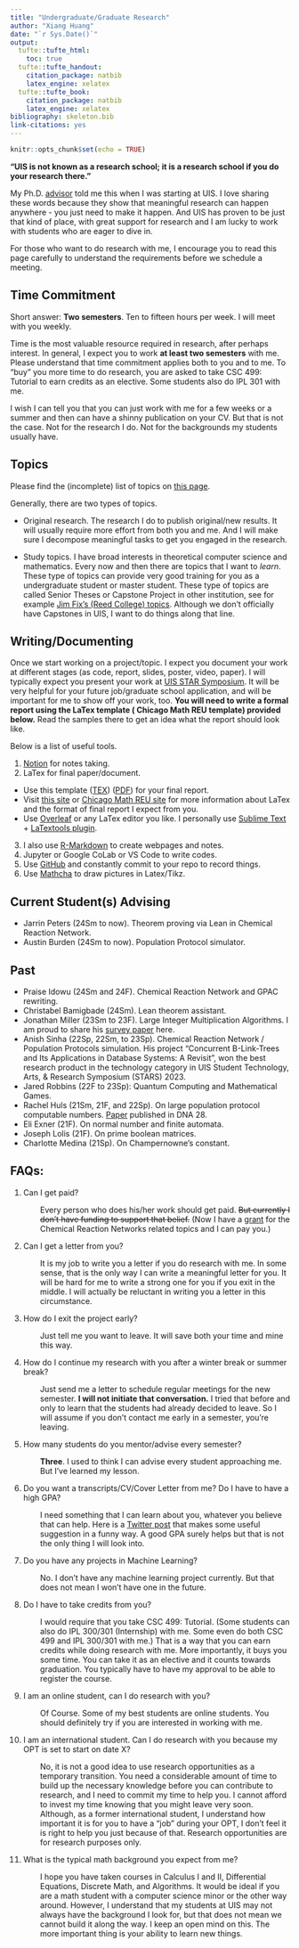```yaml
---
title: "Undergraduate/Graduate Research"
author: "Xiang Huang"
date: "`r Sys.Date()`"
output:
  tufte::tufte_html: 
    toc: true
  tufte::tufte_handout:
    citation_package: natbib
    latex_engine: xelatex
  tufte::tufte_book:
    citation_package: natbib
    latex_engine: xelatex
bibliography: skeleton.bib
link-citations: yes
---
```


```r
knitr::opts_chunk$set(echo = TRUE)
```

**"UIS is not known as a research school; it is a research school if you do your research there."**

My Ph.D. [advisor](https://jacklutz.com/) told me this when I was starting at UIS. I love sharing these words because they show that meaningful research can happen anywhere - you just need to make it happen. And UIS has proven to be just that kind of place, with great support for research and I am lucky to work with students who are eager to dive in.

For those who want to do research with me, I encourage you to read this page carefully to understand the requirements before we schedule a meeting.

## Time Commitment

Short answer: **Two semesters**. Ten to fifteen hours per week. I will meet with you weekly.

Time is the most valuable resource required in research, after perhaps interest. In general, I expect you to work **at least two semesters** with me. Please understand that time commitment applies both to you and to me. To "buy" you more time to do research, you are asked to take CSC 499: Tutorial to earn credits as an elective. Some students also do IPL 301 with me. 

I wish I can tell you that you can just work with me for a few weeks or a summer and then can have a shinny publication on your CV. But that is not the case. Not for the research I do. Not for the backgrounds my students usually have.

## Topics

Please find the (incomplete) list of topics on [this page](topics.html).

Generally, there are two types of topics.

-   Original research. The research I do to publish original/new results. It will usually require more effort from both you and me. And I will make sure I decompose meaningful tasks to get you engaged in the research.

-   Study topics. I have broad interests in theoretical computer science and mathematics. Every now and then there are topics that I want to *learn*. These type of topics can provide very good training for you as a undergraduate student or master student. These type of topics are called Senior Theses or Capstone Project in other institution, see for example [Jim Fix's (Reed College) topics](https://jimfix.github.io/research.html). Although we don't officially have Capstones in UIS, I want to do things along that line.

## Writing/Documenting

Once we start working on a project/topic. I expect you document your work at different stages (as code, report, slides, poster, video, paper). I will typically expect you present your work at [UIS STAR Symposium](https://www.uis.edu/research/student-research-support/student-technology-arts-research-symposium). It will be very helpful for your future job/graduate school application, and will be important for me to show off your work, too. **You will need to write a formal report using the LaTex template ( Chicago Math REU template) provided below.** Read the samples there to get an idea what the report should look like.

Below is a list of useful tools.

1.  [Notion](https://notion.so) for notes taking.
2.  LaTex for final paper/document.
  -   Use this template ([TEX](LaTex-template/TEMPLATE.tex)) ([PDF](LaTex-template/TEMPLATE.pdf)) for your final report.
  -   Visit [this site](https://math.vanderbilt.edu/bohmanar/latex.html) or [Chicago Math REU site](http://math.uchicago.edu/~may/REU2022/) for more information about LaTex and the format of final report I expect from you.
  - Use [Overleaf](https://www.overleaf.com/) or any LaTex editor you like. I personally use [Sublime Text](https://www.sublimetext.com/) + [LaTextools plugin](https://latextools.readthedocs.io/en/latest/).  
3.  I also use [R-Markdown](https://rmarkdown.rstudio.com/) to create webpages and notes.
4. Jupyter or Google CoLab or VS Code to write codes.
5. Use [GitHub](https://github.com/) and constantly commit to your repo to record things. 
6. Use [Mathcha](https://www.mathcha.io/) to draw pictures in Latex/Tikz. 

## Current Student(s) Advising
- Jarrin Peters (24Sm to now). Theorem proving via Lean in Chemical Reaction Network. 
- Austin Burden (24Sm to now). Population Protocol simulator.

## Past
- Praise Idowu (24Sm and 24F). Chemical Reaction Network and GPAC rewriting. 
- Christabel Bamigbade (24Sm). Lean theorem assistant. 
- Jonathan Miller (23Sm to 23F). Large Integer Multiplication Algorithms. I am proud to share his [survey paper](files/Mul_Survey.pdf) here.
- Anish Sinha (22Sp, 22Sm, to 23Sp). Chemical Reaction Network / Population Protocols simulation. 
His project “Concurrent B-Link-Trees and Its Applications in Database Systems: A Revisit”, won the best research product in the technology category in UIS Student Technology, Arts, & Research Symposium (STARS) 2023.
- Jared Robbins (22F to 23Sp): Quantum Computing and Mathematical Games.
- Rachel Huls (21Sm, 21F, and 22Sp). On large population protocol computable numbers. [Paper](https://arxiv.org/abs/2206.06594) published in DNA 28. 
- Eli Exner (21F). On normal number and finite automata. 
- Joseph Lolis (21F). On prime boolean matrices.
- Charlotte Medina (21Sp). On Champernowne's constant. 

## FAQs:
  
1. Can I get paid?
  <p style="margin-left: 30px">Every person who does his/her work should get paid. ~~But currently I don't have funding to support that belief.~~ (Now I have a [grant](https://www.uis.edu/news/two-uis-faculty-members-awarded-prestigious-doe-sc-grant-innovative-research-scientific) for the Chemical Reaction Networks related topics and I can pay you.)
  </p>  

2. Can I get a letter from you?
  <p style="margin-left: 30px">It is my job to write you a letter if you do research with me. In some sense, that is the only way I can write a meaningful letter for you. It will be hard for me to write a strong one for you if you exit in the middle. I will actually be reluctant in writing you a letter in this circumstance. </p>

3. How do I exit the project early?
  <p style="margin-left: 30px">Just tell me you want to leave. It will save both your time and mine this way. </p> 

4. How do I continue my research with you after a winter break or summer break? 
  <p style="margin-left: 30px">Just send me a letter to schedule regular meetings for the new semester. **I will not initiate that conversation.** I tried that before and only to learn that the students had already decided to leave. So I will assume if you don't contact me early in a semester, you're leaving.</p>
  
5. How many students do you mentor/advise every semester? 
<p style="margin-left: 30px">**Three**. I used to think I can advise every student approaching me. But I've learned my lesson.</p> 

6. Do you want a transcripts/CV/Cover Letter from me? Do I have to have a high GPA?
<p style="margin-left: 30px"> I need something that I can learn about you, whatever you believe that can help. Here is a [Twitter post](https://twitter.com/jbhuang0604/status/1627191986091438080?s=12&t=N3lPFCtR3BV7qWGTd_cCUw) that makes some useful suggestion in a funny way. A good GPA surely helps but that is not the only thing I will look into.</p>

7. Do you have any projects in Machine Learning? 
<p style="margin-left: 30px">No. I don't have any machine learning project currently. But that does not mean I won't have one in the future.</p>

8. Do I have to take credits from you?
<p style="margin-left: 30px">I would require that you take CSC 499: Tutorial. (Some students can also do IPL 300/301 (Internship) with me. Some even do both CSC 499 and IPL 300/301 with me.) That is a way that you can earn credits while doing research with me. More importantly, it buys you some time. You can take it as an elective and it counts towards graduation.  You typically have to have my approval to be able to register the course. </p>

9. I am an online student, can I do research with you?
<p style="margin-left: 30px">Of Course. Some of my best students are online students. You should definitely try if you are interested in working with me.</p>

10. I am an international student. Can I do research with you because my OPT is set to start on date X?
<p style="margin-left: 30px">
No, it is not a good idea to use research opportunities as a temporary transition. You need a considerable amount of time to build up the necessary knowledge before you can contribute to research, and I need to commit my time to help you. I cannot afford to invest my time knowing that you might leave very soon.
Although, as a former international student, I understand how important it is for you to have a "job" during your OPT, I don't feel it is right to help you just because of that. Research opportunities are for research purposes only.
</p>

11. What is the typical math background you expect from me?
<p style="margin-left: 30px">
I hope you have taken courses in Calculus I and II, Differential Equations, Discrete Math, and Algorithms. It would be ideal if you are a math student with a computer science minor or the other way around. However, I understand that my students at UIS may not always have the background I look for, but that does not mean we cannot build it along the way. I keep an open mind on this. The more important thing is your ability to learn new things.
</p>

